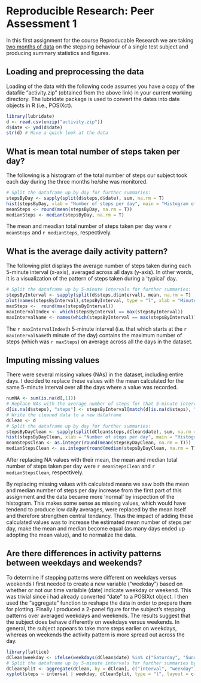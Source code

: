 # Reproducible Research: Peer Assessment 1

In this first assignment for the course Reproducable Research we are taking [two months of data](https://d396qusza40orc.cloudfront.net/repdata%2Fdata%2Factivity.zip) on the stepping behaviour of a single test subject and producing summary statistics and figures.

## Loading and preprocessing the data

Loading of the data with the following code assumes you have a copy of the datafile "activity.zip" (obtained from the above link) in your current working directory. The lubridate package is used to convert the dates into date objects in R (i.e., POSIXct).

```r
library(lubridate)
d <- read.csv(unzip("activity.zip"))
d$date <- ymd(d$date)
str(d) # Have a quick look at the data
```

## What is mean total number of steps taken per day?

The following is a histogram of the total number of steps our subject took each day during the three months he/she was monitored.

```r
# Split the dataframe up by day for further summaries:
stepsByDay <- sapply(split(d$steps,d$date), sum, na.rm = T)
hist(stepsByDay, xlab = "Number of steps per day", main = "Histogram of the total number of steps taken per day")
meanSteps <- round(mean(stepsByDay, na.rm = T))
medianSteps <- median(stepsByDay, na.rm = T)
```

The mean and meadian total number of steps taken per day were `r meanSteps` and `r medianSteps`, respectively.

## What is the average daily activity pattern?

The following plot displays the average number of steps taken during each 5-minute interval (x-axis), averaged across all days (y-axis). In other words, it is a visualization of the pattern of steps taken during a 'typical' day. 

```r
# Split the dataframe up by 5-minute intervals for further summaries:
stepsByInterval <- sapply(split(d$steps,d$interval), mean, na.rm = T) 
plot(names(stepsByInterval),stepsByInterval, type = "l", xlab = "Minute of day (in 5-minute intervals)", ylab = "Number of steps", main = "Daily average number of steps per 5-minute interval")
maxSteps <-  round(max(stepsByInterval))
maxIntervalIndex <- which(stepsByInterval == max(stepsByInterval))
maxIntervalName <- names(which(stepsByInterval == max(stepsByInterval)))
```

The `r maxIntervalIndex`th 5-minute interval (i.e. that which starts at the `r maxIntervalName`th minute of the day) contains the maximum number of steps (which was `r maxSteps`) on average across all the days in the dataset.

## Imputing missing values

There were several missing values (NAs) in the dataset, including entire days. I decided to replace these values with the mean calculated for the same 5-minute interval over all the days where a value was recorded.

```r
numNA <- sum(is.na(d[,1]))
# Replace NAs with the average number of steps for that 5-minute interval
d[is.na(d$steps), "steps"] <- stepsByInterval[match(d[is.na(d$steps), "interval"], names(stepsByInterval))]
# Write the cleaned data to a new dataframe
dClean <- d
# Split the dataframe up by day for further summaries:
stepsByDayClean <- sapply(split(dClean$steps,dClean$date), sum, na.rm = T) 
hist(stepsByDayClean, xlab = "Number of steps per day", main = "Histogram of the total number of steps taken per day")
meanStepsClean <- as.integer(round(mean(stepsByDayClean, na.rm = T)))
medianStepsClean <- as.integer(round(median(stepsByDayClean, na.rm = T)))
```

After replacing NA values with their mean, the mean and median total number of steps taken per day were `r meanStepsClean` and `r medianStepsClean`, respectively.

By replacing missing values with calculated means we saw both the mean and median number of steps per day increase from the first part of this assignment and the data became more 'normal' by inspection of the histogram. This makes some sense as missing values, which would have tendend to produce low daily averages, were replaced by the mean itself and therefore strengthen central tendancy. Thus the impact of adding these calculated values was to increase the estimated mean number of steps per day, make the mean and median become equal (as many days ended up adopting the mean value), and to normalize the data.

## Are there differences in activity patterns between weekdays and weekends?

To determine if stepping patterns were different on weekdays versus weekends I first needed to create a new variable ("weekday") based on whether or not our time varialble (date) indicate weekday or weekend. This was trivial since i had already converted "date" to a POSIXct object. I then used the "aggregate" function to reshape the data in order to prepare them for plotting. Finally I produced a 2-panel figure for the subject's stepping patterns over averaged weekdays and weekends. The results suggest that the subject does behave differently on weekdays versus weekends. In general, the subject appears to take more steps earlier on weekdays, whereas on weekends the activity pattern is more spread out across the day.


```r
library(lattice)
dClean$weekday <- ifelse(weekdays(dClean$date) %in% c("Saturday", "Sunday"), "weekend", "weekday")
# Split the dataframe up by 5-minute intervals for further summaries by weekday:
dCleanSplit <- aggregate(dClean, by = dClean[, c("interval", "weekday")], mean, simplify = F) 
xyplot(steps ~ interval | weekday, dCleanSplit, type = "l", layout = c(1,2), xlab = "Minute of day (in 5-minute intervals)", ylab = "Number of steps", main = "Daily average number of steps per 5-minute interval for weekends and weekdays")
```
